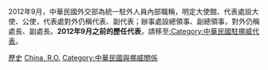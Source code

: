 2012年9月，中華民國外交部為統一駐外人員內部職稱，明定大使館、代表處設大使、公使，代表處對外仍稱代表、副代表；辦事處設總領事、副總領事，對外仍稱處長、副處長。'''2012年9月之前的歷任代表'''，請移至[[:Category:中華民國駐挪威代表|:Category:中華民國駐挪威代表]]。

[[Category:中華民國駐歐洲大使|歷史]]
[[Category:駐挪威大使|China, R.O.]]
[[Category:中華民國與挪威關係|Category:中華民國與挪威關係]]
